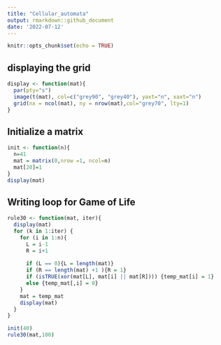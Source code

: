 ```yaml
---
title: "Cellular_automata"
output: rmarkdown::github_document
date: '2022-07-12'
---
```


```r
knitr::opts_chunk$set(echo = TRUE)
```

## displaying the grid

```r
display <- function(mat){
  par(pty="s")
  image(t(mat), col=c("grey90", "grey40"), yaxt="n", xaxt="n")
  grid(nx = ncol(mat), ny = nrow(mat),col="grey70", lty=1)  
}
```

## Initialize a matrix

```r
init <- function(n){
  n=41
  mat = matrix(0,nrow =1, ncol=n)
  mat[20]=1
}
display(mat)
```
## Writing loop for Game of Life

```r
rule30 <- function(mat, iter){
  display(mat)
  for (k in 1:iter) {
    for (i in 1:n){
      L = i-1
      R = i+1
      
      if (L == 0){L = length(mat)}
      if (R == length(mat) +1 ){R = 1}
      if (isTRUE(xor(mat[L], mat[i] || mat[R]))) {temp_mat[i] = 1}
      else {temp_mat[,i] = 0}
    }
    mat = temp_mat
    display(mat)
  }
}
```

```r
init(40)
rule30(mat,100)
```

